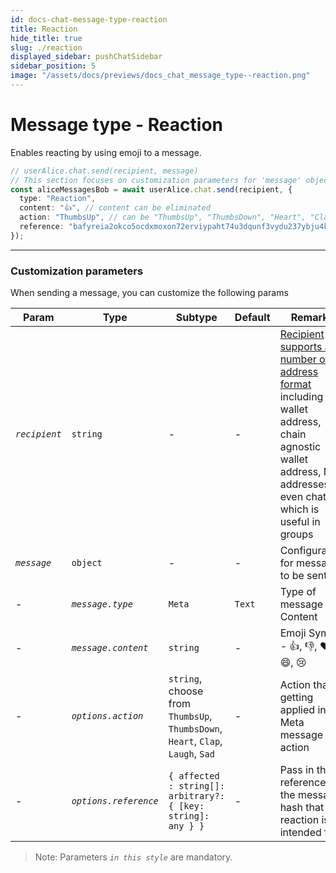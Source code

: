 ```yaml
---
id: docs-chat-message-type-reaction
title: Reaction
hide_title: true
slug: ./reaction
displayed_sidebar: pushChatSidebar
sidebar_position: 5
image: "/assets/docs/previews/docs_chat_message_type--reaction.png"
---
```


# Message type - Reaction

Enables reacting by using emoji to a message.


<Head>
  <title>Message Type - Reaction | Push Chat | Push Documentation`}</title>
</Head>


<Tabs className="codetabs" groupId="code-examples">
  <TabItem value="js" attributes={{className: "codetab js"}} default>

```typescript
// userAlice.chat.send(recipient, message)
// This section focuses on customization parameters for 'message' object
const aliceMessagesBob = await userAlice.chat.send(recipient, {
  type: "Reaction",
  content: "👍", // content can be eliminated
  action: "ThumbsUp", // can be "ThumbsUp", "ThumbsDown", "Heart", "Clap", "Laugh", "Sad", etc
  reference: "bafyreia2okco5ocdxmoxon72erviypaht74u3dqunf3vydu237ybju4kw4", // pass in the reference to the message hash that this reaction is intended for
});
```

  </TabItem>
</Tabs>

---

### Customization parameters

When sending a message, you can customize the following params

| Param         | Type                  | Subtype                                                                         | Default | Remarks                                                                                                                                                                                              |
| ------------- | --------------------- | ------------------------------------------------------------------------------- | ------- | ---------------------------------------------------------------------------------------------------------------------------------------------------------------------------------------------------- |
| _`recipient`_ | `string`              | -                                                                               | -       | [Recipient supports a number of address format](/docs/chat/build/types-of-recipient) including wallet address, chain agnostic wallet address, NFT addresses or even chatid which is useful in groups |
| _`message`_   | `object`              | -                                                                               | -       | Configuration for message to be sent                                                                                                                                                                 |
| -             | _`message.type`_      | `Meta`                                                                          | `Text`  | Type of message Content                                                                                                                                                                              |
| -             | _`message.content`_   | `string`                                                                        | -       | Emoji Symbol - 👍, 👎, ❤️, 👏, 😄, 😢                                                                                                                                                                |
| -             | _`options.action`_    | `string`, choose from `ThumbsUp`, `ThumbsDown`, `Heart`, `Clap`, `Laugh`, `Sad` | -       | Action that is getting applied in the Meta message action                                                                                                                                            |
| -             | _`options.reference`_ | `{ affected : string[]: arbitrary?: { [key: string]: any } }`                   | -       | Pass in the reference to the message hash that this reaction is intended for                                                                                                                         |

> Note: Parameters _`in this style`_ are mandatory.
